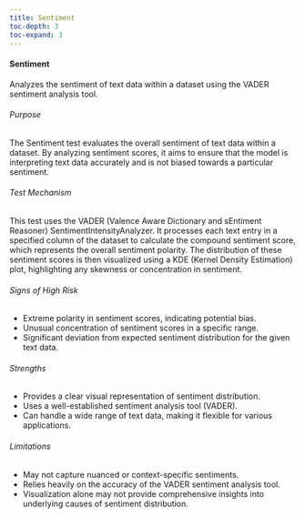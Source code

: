 ```yaml
---
title: Sentiment
toc-depth: 3
toc-expand: 3
---
```








#### Sentiment

Analyzes the sentiment of text data within a dataset using the VADER sentiment analysis tool.

###### Purpose

The Sentiment test evaluates the overall sentiment of text data within a dataset. By analyzing sentiment scores, it
aims to ensure that the model is interpreting text data accurately and is not biased towards a particular sentiment.

###### Test Mechanism

This test uses the VADER (Valence Aware Dictionary and sEntiment Reasoner) SentimentIntensityAnalyzer. It processes
each text entry in a specified column of the dataset to calculate the compound sentiment score, which represents
the overall sentiment polarity. The distribution of these sentiment scores is then visualized using a KDE (Kernel
Density Estimation) plot, highlighting any skewness or concentration in sentiment.

###### Signs of High Risk

- Extreme polarity in sentiment scores, indicating potential bias.
- Unusual concentration of sentiment scores in a specific range.
- Significant deviation from expected sentiment distribution for the given text data.

###### Strengths

- Provides a clear visual representation of sentiment distribution.
- Uses a well-established sentiment analysis tool (VADER).
- Can handle a wide range of text data, making it flexible for various applications.

###### Limitations

- May not capture nuanced or context-specific sentiments.
- Relies heavily on the accuracy of the VADER sentiment analysis tool.
- Visualization alone may not provide comprehensive insights into underlying causes of sentiment distribution.




 